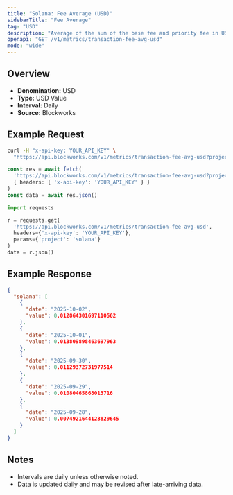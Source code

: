 ```yaml
---
title: "Solana: Fee Average (USD)"
sidebarTitle: "Fee Average"
tag: "USD"
description: "Average of the sum of the base fee and priority fee in USD that day"
openapi: "GET /v1/metrics/transaction-fee-avg-usd"
mode: "wide"
---
```


## Overview

- **Denomination:** USD
- **Type:** USD Value
- **Interval:** Daily
- **Source:** Blockworks

## Example Request

<CodeGroup>

```bash cURL
curl -H "x-api-key: YOUR_API_KEY" \
  "https://api.blockworks.com/v1/metrics/transaction-fee-avg-usd?project=solana"
```

```typescript TypeScript
const res = await fetch(
  'https://api.blockworks.com/v1/metrics/transaction-fee-avg-usd?project=solana',
  { headers: { 'x-api-key': 'YOUR_API_KEY' } }
)
const data = await res.json()
```

```python Python
import requests

r = requests.get(
  'https://api.blockworks.com/v1/metrics/transaction-fee-avg-usd',
  headers={'x-api-key': 'YOUR_API_KEY'},
  params={'project': 'solana'}
)
data = r.json()
```

</CodeGroup>

## Example Response

```json
{
  "solana": [
    {
      "date": "2025-10-02",
      "value": 0.012864301697110562
    },
    {
      "date": "2025-10-01",
      "value": 0.013809898463697963
    },
    {
      "date": "2025-09-30",
      "value": 0.01129372731977514
    },
    {
      "date": "2025-09-29",
      "value": 0.01080465868013716
    },
    {
      "date": "2025-09-28",
      "value": 0.0074921644123829645
    }
  ]
}
```

## Notes
- Intervals are daily unless otherwise noted.
- Data is updated daily and may be revised after late-arriving data.